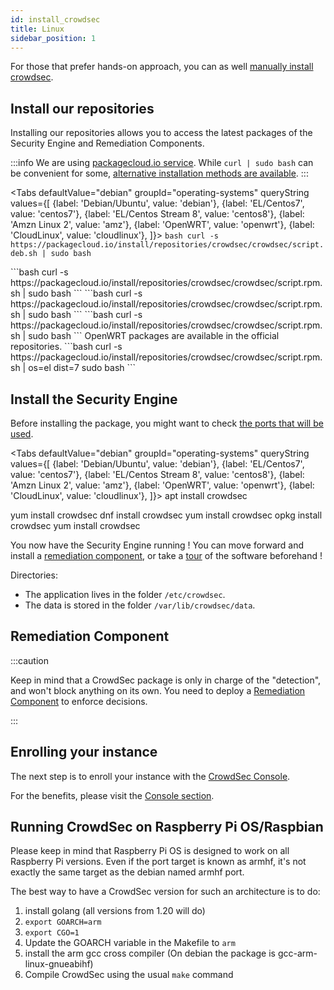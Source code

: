 ```yaml
---
id: install_crowdsec
title: Linux
sidebar_position: 1
---
```



For those that prefer hands-on approach, you can as well [manually install crowdsec](/user_guides/building.md).

## Install our repositories

Installing our repositories allows you to access the latest packages of the Security Engine and Remediation Components.

:::info
We are using [packagecloud.io service](https://packagecloud.io/crowdsec/crowdsec/).
While `curl | sudo bash` can be convenient for some, [alternative installation methods are available](https://packagecloud.io/crowdsec/crowdsec/install#manual).
:::

<Tabs
  defaultValue="debian"
  groupId="operating-systems"
  queryString
  values={[
    {label: 'Debian/Ubuntu', value: 'debian'},
    {label: 'EL/Centos7', value: 'centos7'},
    {label: 'EL/Centos Stream 8', value: 'centos8'},
    {label: 'Amzn Linux 2', value: 'amz'},
    {label: 'OpenWRT', value: 'openwrt'},
    {label: 'CloudLinux', value: 'cloudlinux'},
  ]}>
  <TabItem value="debian">
    ```bash
    curl -s https://packagecloud.io/install/repositories/crowdsec/crowdsec/script.deb.sh | sudo bash
    ```
  </TabItem>
  
  <TabItem value="centos7">
    ```bash
    curl -s https://packagecloud.io/install/repositories/crowdsec/crowdsec/script.rpm.sh | sudo bash
    ```
  </TabItem>

  <TabItem value="centos8">
    ```bash
    curl -s https://packagecloud.io/install/repositories/crowdsec/crowdsec/script.rpm.sh | sudo bash
    ```
  </TabItem>

  <TabItem value="amz">
    ```bash
    curl -s https://packagecloud.io/install/repositories/crowdsec/crowdsec/script.rpm.sh | sudo bash
    ```
  </TabItem>

  <TabItem value="openwrt">
    OpenWRT packages are available in the official repositories.
  </TabItem>

  <TabItem value="cloudlinux">
    ```bash
    curl -s https://packagecloud.io/install/repositories/crowdsec/crowdsec/script.rpm.sh | os=el dist=7 sudo bash
    ```
  </TabItem>
</Tabs>


## Install the Security Engine

Before installing the package, you might want to check [the ports that will be used](/docs/next/configuration/network_management).

<Tabs
  defaultValue="debian"
  groupId="operating-systems"
  queryString
  values={[
    {label: 'Debian/Ubuntu', value: 'debian'},
    {label: 'EL/Centos7', value: 'centos7'},
    {label: 'EL/Centos Stream 8', value: 'centos8'},
    {label: 'Amzn Linux 2', value: 'amz'},
    {label: 'OpenWRT', value: 'openwrt'},
    {label: 'CloudLinux', value: 'cloudlinux'},
  ]}>
  <TabItem value="debian">
    <CodeBlock className="language-bash">apt install crowdsec</CodeBlock>
  </TabItem>
  
  <TabItem value="centos7">
    <CodeBlock className="language-bash">yum install crowdsec</CodeBlock>
  </TabItem>

  <TabItem value="centos8">
    <CodeBlock className="language-bash">dnf install crowdsec</CodeBlock>
  </TabItem>

  <TabItem value="amz">
    <CodeBlock className="language-bash">yum install crowdsec</CodeBlock>
  </TabItem>

  <TabItem value="openwrt">
    <CodeBlock className="language-bash">opkg install crowdsec</CodeBlock>
  </TabItem>

  <TabItem value="cloudlinux">
    <CodeBlock className="language-bash">yum install crowdsec</CodeBlock>
  </TabItem>
</Tabs>

You now have the Security Engine running ! You can move forward and install a [remediation component](/u/bouncers/intro), or take a [tour](/getting_started/crowdsec_tour.mdx) of the software beforehand !

Directories:

* The application lives in the folder `/etc/crowdsec`.
* The data is stored in the folder `/var/lib/crowdsec/data`.


## Remediation Component

:::caution

Keep in mind that a CrowdSec package is only in charge of the "detection", and won't block anything on its own.
You need to deploy a [Remediation Component](/u/bouncers/intro) to enforce decisions.

:::

## Enrolling your instance

The next step is to enroll your instance with the [CrowdSec Console](https://app.crowdsec.net/security-engines?enroll-engine=true).

For the benefits, please visit the [Console section](/console/intro.md).

## Running CrowdSec on Raspberry Pi OS/Raspbian 

Please keep in mind that Raspberry Pi OS is designed to work on all
Raspberry Pi versions. Even if the port target is known as armhf, it's
not exactly the same target as the debian named armhf port.

The best way to have a CrowdSec version for such an architecture is to
do:

1. install golang (all versions from 1.20 will do)
2. `export GOARCH=arm`
3. `export CGO=1`
4. Update the GOARCH variable in the Makefile to `arm`
5. install the arm gcc cross compiler (On debian the package is gcc-arm-linux-gnueabihf)
6. Compile CrowdSec using the usual `make` command
